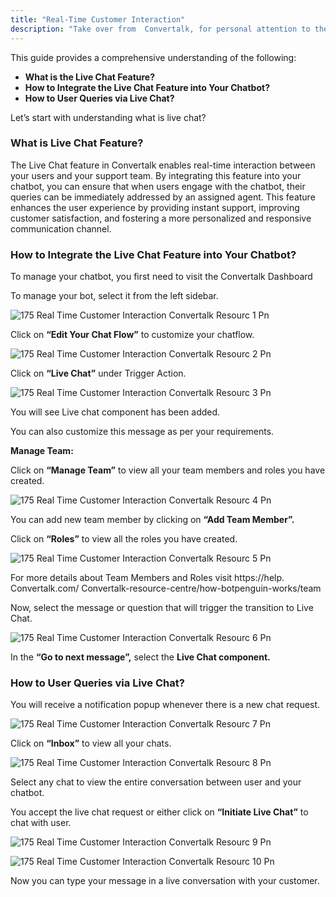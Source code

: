 ```yaml
---
title: "Real-Time Customer Interaction"
description: "Take over from  Convertalk, for personal attention to the users seamlessly."
---
```


This guide provides a comprehensive understanding of the following:

- **What is the Live Chat Feature?**
- **How to Integrate the Live Chat Feature into Your Chatbot?**
- **How to User Queries via Live Chat?**

Let’s start with understanding what is live chat?

### **What is Live Chat Feature?**

The Live Chat feature in  Convertalk enables real-time interaction between your users and your support team. By integrating this feature into your chatbot, you can ensure that when users engage with the chatbot, their queries can be immediately addressed by an assigned agent. This feature enhances the user experience by providing instant support, improving customer satisfaction, and fostering a more personalized and responsive communication channel.

### **How to Integrate the Live Chat Feature into Your Chatbot?**

To manage your chatbot, you first need to visit the  Convertalk Dashboard

To manage your bot, select it from the left sidebar.

![175 Real Time Customer Interaction  Convertalk Resourc 1 Pn](/images/how-botpenguin-works/real-time-customer-interaction/175.real-time_customer_interaction__Convertalk_resourc-1.png)

Click on **“Edit Your Chat Flow”** to customize your chatflow.

![175 Real Time Customer Interaction  Convertalk Resourc 2 Pn](/images/how-botpenguin-works/real-time-customer-interaction/175.real-time_customer_interaction__Convertalk_resourc-2.png)

Click on **“Live Chat”** under Trigger Action.

![175 Real Time Customer Interaction  Convertalk Resourc 3 Pn](/images/how-botpenguin-works/real-time-customer-interaction/175.real-time_customer_interaction__Convertalk_resourc-3.png)

You will see Live chat component has been added.

You can also customize this message as per your requirements.

**Manage Team:**

Click on **“Manage Team”** to view all your team members and roles you have created.

![175 Real Time Customer Interaction  Convertalk Resourc 4 Pn](/images/how-botpenguin-works/real-time-customer-interaction/175.real-time_customer_interaction__Convertalk_resourc-4.png)

You can add new team member by clicking on **“Add Team Member”.**

Click on **“Roles”** to view all the roles you have created.

![175 Real Time Customer Interaction  Convertalk Resourc 5 Pn](/images/how-botpenguin-works/real-time-customer-interaction/175.real-time_customer_interaction__Convertalk_resourc-5.png)

For more details about Team Members and Roles visit https://help. Convertalk.com/ Convertalk-resource-centre/how-botpenguin-works/team

Now, select the message or question that will trigger the transition to Live Chat.

![175 Real Time Customer Interaction  Convertalk Resourc 6 Pn](/images/how-botpenguin-works/real-time-customer-interaction/175.real-time_customer_interaction__Convertalk_resourc-6.png)

In the **“Go to next message”,** select the **Live Chat component.**

### **How to User Queries via Live Chat?**

You will receive a notification popup whenever there is a new chat request.

![175 Real Time Customer Interaction  Convertalk Resourc 7 Pn](/images/how-botpenguin-works/real-time-customer-interaction/175.real-time_customer_interaction__Convertalk_resourc-7.png)

Click on **“Inbox”** to view all your chats.

![175 Real Time Customer Interaction  Convertalk Resourc 8 Pn](/images/how-botpenguin-works/real-time-customer-interaction/175.real-time_customer_interaction__Convertalk_resourc-8.png)

Select any chat to view the entire conversation between user and your chatbot.

You accept the live chat request or either click on **“Initiate Live Chat”** to chat with user.

![175 Real Time Customer Interaction  Convertalk Resourc 9 Pn](/images/how-botpenguin-works/real-time-customer-interaction/175.real-time_customer_interaction__Convertalk_resourc-9.png)

![175 Real Time Customer Interaction  Convertalk Resourc 10 Pn](/images/how-botpenguin-works/real-time-customer-interaction/175.real-time_customer_interaction__Convertalk_resourc-10.png)

Now you can type your message in a live conversation with your customer.